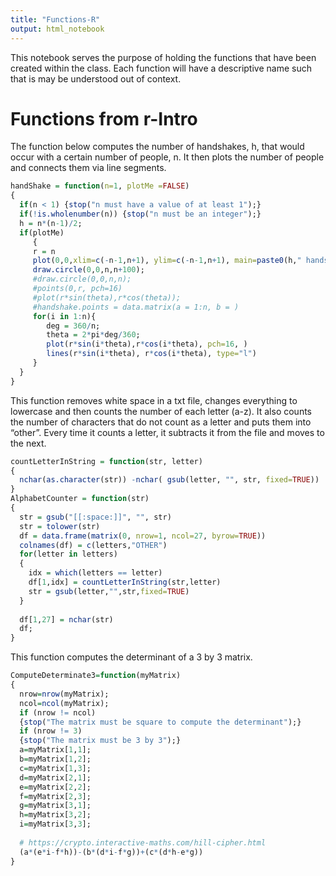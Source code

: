 ```yaml
---
title: "Functions-R"
output: html_notebook
---
```

This notebook serves the purpose of holding the functions that have been created within the
class. Each function will have a descriptive name such that is may be understood
out of context. 

# Functions from r-Intro

The function below computes the number of handshakes, h, that would occur with
a certain number of people, n. It then plots the number of people and connects
them via line segments.
```r
handShake = function(n=1, plotMe =FALSE)
{
  if(n < 1) {stop("n must have a value of at least 1");}
  if(!is.wholenumber(n)) {stop("n must be an integer");}
  h = n*(n-1)/2;
  if(plotMe) 
     {
     r = n
     plot(0,0,xlim=c(-n-1,n+1), ylim=c(-n-1,n+1), main=paste0(h," handshakes for ",n," people"), xlab="", ylab="", xaxt="n", yaxt="n",bty="n", asp=1);
     draw.circle(0,0,n,n+100);
     #draw.circle(0,0,n,n);
     #points(0,r, pch=16)
     #plot(r*sin(theta),r*cos(theta));
     #handshake.points = data.matrix(a = 1:n, b = )
     for(i in 1:n){
        deg = 360/n;
        theta = 2*pi*deg/360;
        plot(r*sin(i*theta),r*cos(i*theta), pch=16, )
        lines(r*sin(i*theta), r*cos(i*theta), type="l")
     }
  }
}
```

This function removes white space in a txt file, changes everything to lowercase
and then counts the number of each letter (a-z). It also counts the number of 
characters that do not count as a letter and puts them into "other". Every time
it counts a letter, it subtracts it from the file and moves to the next.
```r

countLetterInString = function(str, letter)
{
  nchar(as.character(str)) -nchar( gsub(letter, "", str, fixed=TRUE))
}
AlphabetCounter = function(str)
{
  str = gsub("[[:space:]]", "", str)
  str = tolower(str)
  df = data.frame(matrix(0, nrow=1, ncol=27, byrow=TRUE))
  colnames(df) = c(letters,"OTHER")
  for(letter in letters)
  {
    idx = which(letters == letter)
    df[1,idx] = countLetterInString(str,letter)
    str = gsub(letter,"",str,fixed=TRUE)
  }
  
  df[1,27] = nchar(str)
  df;
}
```

This function computes the determinant of a 3 by 3 matrix.
```r
ComputeDeterminate3=function(myMatrix)
{
  nrow=nrow(myMatrix);
  ncol=ncol(myMatrix);
  if (nrow != ncol)
  {stop("The matrix must be square to compute the determinant");}
  if (nrow != 3)
  {stop("The matrix must be 3 by 3");}
  a=myMatrix[1,1];
  b=myMatrix[1,2];
  c=myMatrix[1,3];
  d=myMatrix[2,1];
  e=myMatrix[2,2];
  f=myMatrix[2,3];
  g=myMatrix[3,1];
  h=myMatrix[3,2];
  i=myMatrix[3,3];
  
  # https://crypto.interactive-maths.com/hill-cipher.html
  (a*(e*i-f*h))-(b*(d*i-f*g))+(c*(d*h-e*g))
}
```

